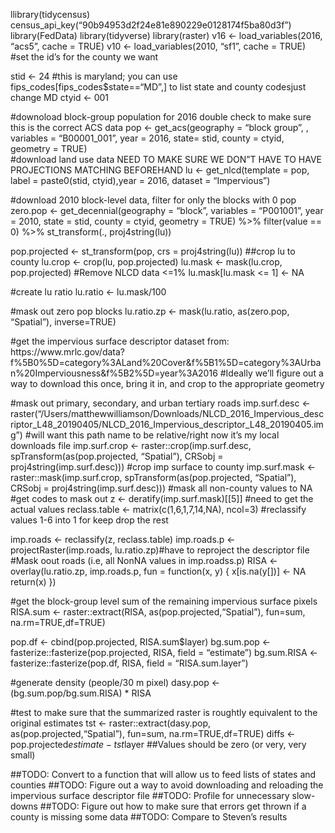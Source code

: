 llibrary(tidycensus)
census_api_key("90b94953d2f24e81e890229e0128174f5ba80d3f")
library(FedData)
library(tidyverse)
library(raster)
v16 <- load_variables(2016, "acs5", cache = TRUE)
v10 <- load_variables(2010, "sf1", cache = TRUE)
#set the id's for the county we want

stid <- 24 #this is maryland; you can use fips_codes[fips_codes$state=="MD",] to list state and county codesjust change MD
ctyid <- 001
  
#downoload block-group population for 2016 double check to make sure this is the correct ACS data
pop <- get_acs(geography = "block group", , variables = "B00001_001", 
               year = 2016, state= stid, county = ctyid, 
               geometry = TRUE)   
#download land use data NEED TO MAKE SURE WE DON"T HAVE TO HAVE PROJECTIONS MATCHING BEFOREHAND
lu <- get_nlcd(template = pop, label = paste0(stid, ctyid),year = 2016, dataset = "Impervious")

#download 2010 block-level data, filter for only the blocks with 0 pop
zero.pop <- get_decennial(geography = "block", variables = "P001001", 
                          year = 2010, state = stid, county = ctyid, 
                          geometry = TRUE) %>% filter(value == 0) %>% st_transform(., proj4string(lu))


pop.projected <- st_transform(pop, crs = proj4string(lu))
##crop lu to county
lu.crop <- crop(lu, pop.projected)
lu.mask <- mask(lu.crop, pop.projected)
#Remove NLCD data <=1%
lu.mask[lu.mask <= 1] <- NA

#create lu ratio
lu.ratio <- lu.mask/100

#mask out zero pop blocks
lu.ratio.zp <- mask(lu.ratio, as(zero.pop, "Spatial"), inverse=TRUE)

#get the impervious surface descriptor dataset from: https://www.mrlc.gov/data?f%5B0%5D=category%3ALand%20Cover&f%5B1%5D=category%3AUrban%20Imperviousness&f%5B2%5D=year%3A2016
#Ideally we'll figure out a way to download this once, bring it in, and crop to the appropriate geometry

#mask out primary, secondary, and urban tertiary roads
imp.surf.desc <- raster("/Users/matthewwilliamson/Downloads/NLCD_2016_Impervious_descriptor_L48_20190405/NLCD_2016_Impervious_descriptor_L48_20190405.img") #will want this path name to be relative/right now it's my local downloads file
imp.surf.crop <- raster::crop(imp.surf.desc, spTransform(as(pop.projected, "Spatial"), CRSobj = proj4string(imp.surf.desc))) #crop imp surface to county
imp.surf.mask <- raster::mask(imp.surf.crop, spTransform(as(pop.projected, "Spatial"), CRSobj = proj4string(imp.surf.desc))) #mask all non-county values to NA
#get codes to mask out
z <- deratify(imp.surf.mask)[[5]] #need to get the actual values
reclass.table <- matrix(c(1,6,1,7,14,NA), ncol=3) #reclassify values 1-6 into 1 for keep drop the rest

imp.roads <- reclassify(z, reclass.table)
imp.roads.p <- projectRaster(imp.roads, lu.ratio.zp)#have to reproject the descriptor file
#Mask oout roads (i.e, all NonNA values in imp.roadss.p)
RISA <- overlay(lu.ratio.zp, imp.roads.p, fun = function(x, y) {
  x[is.na(y[])] <- NA
  return(x)
})

#get the block-group level sum of the remaining impervious surface pixels
RISA.sum <- raster::extract(RISA, as(pop.projected,"Spatial"), fun=sum, na.rm=TRUE,df=TRUE)

pop.df <- cbind(pop.projected, RISA.sum$layer)
bg.sum.pop <- fasterize::fasterize(pop.projected, RISA, field = "estimate")
bg.sum.RISA <- fasterize::fasterize(pop.df, RISA, field = "RISA.sum.layer")

#generate density (people/30 m pixel)
dasy.pop <- (bg.sum.pop/bg.sum.RISA) * RISA

#test to make sure that the summarized raster is roughtly equivalent to the original estimates
tst <- raster::extract(dasy.pop, as(pop.projected,"Spatial"), fun=sum, na.rm=TRUE,df=TRUE)
diffs <- pop.projected$estimate - tst$layer ##Values should be zero (or very, very small)

##TODO: Convert to a function that will allow us to feed lists of states and counties
##TODO: Figure out a way to avoid downloading and reloading the impervious surface descriptor file 
##TODO: Profile for unnecessary slow-downs
##TODO: Figure out how to make sure that errors get thrown if a county is missing some data
##TODO: Compare to Steven's results
